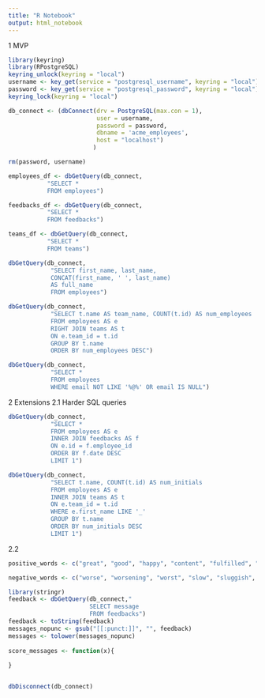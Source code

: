 ```yaml
---
title: "R Notebook"
output: html_notebook
---
```

1 MVP
```r

library(keyring)
library(RPostgreSQL)
keyring_unlock(keyring = "local")
username <- key_get(service = "postgresql_username", keyring = "local")
password <- key_get(service = "postgresql_password", keyring = "local")
keyring_lock(keyring = "local")

db_connect <- (dbConnect(drv = PostgreSQL(max.con = 1),
                         user = username,
                         password = password,
                         dbname = 'acme_employees',
                         host = "localhost")
                        )

rm(password, username)
```


```r
employees_df <- dbGetQuery(db_connect,
           "SELECT * 
           FROM employees")

feedbacks_df <- dbGetQuery(db_connect,
           "SELECT * 
           FROM feedbacks")

teams_df <- dbGetQuery(db_connect,
           "SELECT * 
           FROM teams")


```


```r
dbGetQuery(db_connect, 
            "SELECT first_name, last_name, 
            CONCAT(first_name, ' ', last_name) 
            AS full_name
            FROM employees")
```

```r
dbGetQuery(db_connect, 
            "SELECT t.name AS team_name, COUNT(t.id) AS num_employees
            FROM employees AS e
            RIGHT JOIN teams AS t
            ON e.team_id = t.id
            GROUP BY t.name
            ORDER BY num_employees DESC")
```

```r
dbGetQuery(db_connect, 
            "SELECT *
            FROM employees
            WHERE email NOT LIKE '%@%' OR email IS NULL")

```


2 Extensions
2.1 Harder SQL queries

```r
dbGetQuery(db_connect, 
            "SELECT *
            FROM employees AS e
            INNER JOIN feedbacks AS f
            ON e.id = f.employee_id
            ORDER BY f.date DESC
            LIMIT 1")
```


```r
dbGetQuery(db_connect, 
            "SELECT t.name, COUNT(t.id) AS num_initials
            FROM employees AS e
            INNER JOIN teams AS t
            ON e.team_id = t.id
            WHERE e.first_name LIKE '_' 
            GROUP BY t.name
            ORDER BY num_initials DESC
            LIMIT 1")
```

2.2
```r
positive_words <- c("great", "good", "happy", "content", "fulfilled", "fulfilled", "positive", "positives", "cheerful", "nice", "ambition", "ambitions", "ambitious", "friendly", "progress", "joy", "fast", "achieve", "achieving", "achievements", "best", "better",  "unlimited", "pros", "competitive", "opportunity", "advancement", "friendly", "smart", "interesting", "challenging", "grow", "caring", "balance", "helpful")

negative_words <- c("worse", "worsening", "worst", "slow", "sluggish", "impatient", "unfulfilled", "unfulfilling", "negative", "bad", "limited", "limit", "limitations", "cons", "frustrated", "frustrating", "frustration", "dull", "boring", "politics", "political", "ignore", "ignored", "ignoring", "sad", "depressed", "depressing", "nasty", "stress", "stresses", "stressed", "horrid", "horrible", "terrible", "deadline", "deadlines", "uncaring", "remote")
```



```r
library(stringr)
feedback <- dbGetQuery(db_connect,"
                       SELECT message
                       FROM feedbacks")
feedback <- toString(feedback)
messages_nopunc <- gsub("[[:punct:]]", "", feedback)
messages <- tolower(messages_nopunc)
 
score_messages <- function(x){
  
}
```



```r

```



```r
dbDisconnect(db_connect)
```